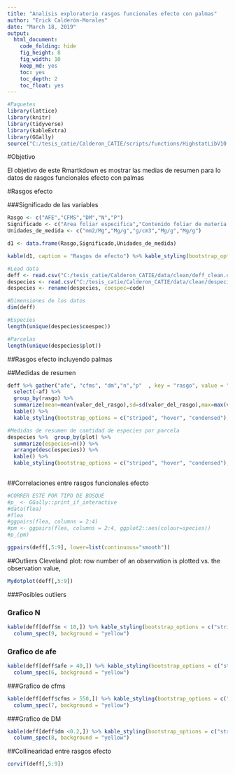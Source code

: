```yaml
---
title: "Analisis exploratorio rasgos funcionales efecto con palmas"
author: "Erick Calderón-Morales"
date: "March 18, 2019"
output: 
  html_document:
    code_folding: hide
    fig_height: 8
    fig_width: 10
    keep_md: yes
    toc: yes
    toc_depth: 2
    toc_float: yes
---
```


```r
#Paquetes
library(lattice)
library(knitr)
library(tidyverse)
library(kableExtra)
library(GGally)
source("C:/tesis_catie/Calderon_CATIE/scripts/functions/HighstatLibV10.R")
```


#Objetivo

El objetivo de este Rmartkdown es mostrar las medias de resumen para lo datos de rasgos funcionales efecto con palmas 

#Rasgos efecto

###Significado de las variables 

```r
Rasgo <- c("AFE","CFMS","DM","N","P")
Significado <- c("Area foliar especifica","Contenido foliar de materia seca","Densidad de madera","Concentracion foliar de nitrogeno","Concentracion foliar de fosforo")
Unidades_de_medida <- c("mm2/Mg","Mg/g","g/cm3","Mg/g","Mg/g")

d1 <- data.frame(Rasgo,Significado,Unidades_de_medida)

kable(d1, caption = "Rasgos de efecto") %>% kable_styling(bootstrap_options = c("striped", "hover", "condensed"),full_width = F)

```


```r
#Load data
deff <- read.csv("C:/tesis_catie/Calderon_CATIE/data/clean/deff_clean.csv",header = T)
despecies <- read.csv("C:/tesis_catie/Calderon_CATIE/data/clean/despecies_por_parcela.csv",header = T)
despecies <- rename(despecies, coespec=code)
```

```r
#Dimensiones de los datos
dim(deff)

#Especies
length(unique(despecies$coespec))

#Parcelas
length(unique(despecies$plot))
```

##Rasgos efecto incluyendo palmas

##Medidas de resumen

```r

deff %>% gather("afe", "cfms", "dm","n","p"  , key = "rasgo", value = "valor_del_rasgo") %>% 
  select(-af) %>% 
  group_by(rasgo) %>% 
  summarize(mean=mean(valor_del_rasgo),sd=sd(valor_del_rasgo),max=max(valor_del_rasgo),min=min(valor_del_rasgo)) %>%
  kable() %>% 
  kable_styling(bootstrap_options = c("striped", "hover", "condensed"),full_width = F)

#Medidas de resumen de cantidad de especies por parcela
despecies %>%  group_by(plot) %>% 
  summarize(especies=n()) %>% 
  arrange(desc(especies)) %>% 
  kable() %>% 
  kable_styling(bootstrap_options = c("striped", "hover", "condensed"),full_width = F)
  
```



##Correlaciones entre rasgos funcionales efecto

```r
#CORRER ESTE POR TIPO DE BOSQUE
#p_ <- GGally::print_if_interactive
#data(flea)
#flea
#ggpairs(flea, columns = 2:4)
#pm <- ggpairs(flea, columns = 2:4, ggplot2::aes(colour=species))
#p_(pm)
```

```r
ggpairs(deff[,5:9], lower=list(continuous="smooth"))
```

##Outliers
Cleveland plot:  row number of an observation is plotted vs. the observation value,
```r
Mydotplot(deff[,5:9])
```



###Posibles outliers

### Grafico N
```r
kable(deff[deff$n < 10,]) %>% kable_styling(bootstrap_options = c("striped", "hover", "condensed"),full_width = F) %>% 
  column_spec(9, background = "yellow")
```

### Grafico de afe
```r

kable(deff[deff$afe > 40,]) %>% kable_styling(bootstrap_options = c("striped", "hover", "condensed"),full_width = F) %>% 
  column_spec(6, background = "yellow")
```

###Grafico de cfms
```r
kable(deff[deff$cfms > 550,]) %>% kable_styling(bootstrap_options = c("striped", "hover", "condensed"),full_width = F) %>% 
  column_spec(7, background = "yellow")

```

###Grafico de DM
```r
kable(deff[deff$dm <0.2,]) %>% kable_styling(bootstrap_options = c("striped", "hover", "condensed"),full_width = F) %>% 
  column_spec(8, background = "yellow")

```

##Collinearidad entre rasgos efecto 
```r
corvif(deff[,5:9])
```
